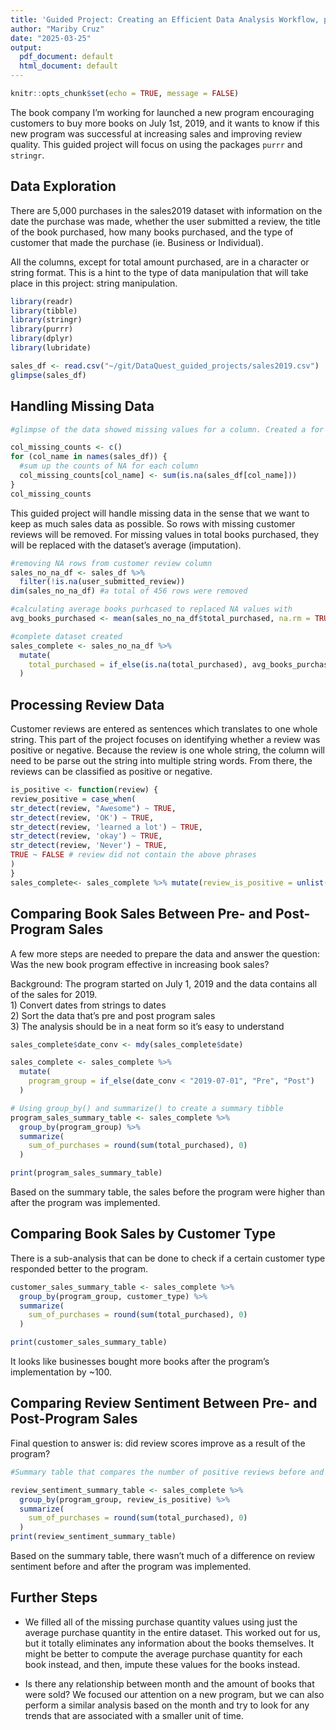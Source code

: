 ```yaml
---
title: 'Guided Project: Creating an Efficient Data Analysis Workflow, part 2'
author: "Mariby Cruz"
date: "2025-03-25"
output:
  pdf_document: default
  html_document: default
---
```


```r
knitr::opts_chunk$set(echo = TRUE, message = FALSE)
```


The book company I'm working for launched a new program encouraging customers to buy more books on July 1st, 2019, and it wants to know if this new program was successful at increasing sales and improving review quality. 
This guided project will focus on using the packages `purrr` and `stringr`.

## Data Exploration
There are 5,000 purchases in the sales2019 dataset with information on the date the purchase was made, whether the user submitted a review, the title of the book purchased, how many books purchased, and the type of customer that made the purchase (ie. Business or Individual).   

All the columns, except for total amount purchased, are in a character or string format. This is a hint to the type of data manipulation that will take place in this project: string manipulation.  

```r
library(readr)
library(tibble)
library(stringr)
library(purrr)
library(dplyr)
library(lubridate)
```

```r
sales_df <- read.csv("~/git/DataQuest_guided_projects/sales2019.csv")
glimpse(sales_df)

```

## Handling Missing Data
```r
#glimpse of the data showed missing values for a column. Created a for loop to find out how many columns have NA's. Columns customer_review and total_purchased have missing data.

col_missing_counts <- c()
for (col_name in names(sales_df)) {
  #sum up the counts of NA for each column
  col_missing_counts[col_name] <- sum(is.na(sales_df[col_name]))
}
col_missing_counts
```

This guided project will handle missing data in the sense that we want to keep as much sales data as possible. So rows with missing customer reviews will be removed. For missing values in total books purchased, they will be replaced with the dataset's average (imputation). 

```r
#removing NA rows from customer review column
sales_no_na_df <- sales_df %>%
  filter(!is.na(user_submitted_review))
dim(sales_no_na_df) #a total of 456 rows were removed

#calculating average books purhcased to replaced NA values with
avg_books_purchased <- mean(sales_no_na_df$total_purchased, na.rm = TRUE)

#complete dataset created
sales_complete <- sales_no_na_df %>%
  mutate(
    total_purchased = if_else(is.na(total_purchased), avg_books_purchased , total_purchased)
  )
```

## Processing Review Data

Customer reviews are entered as sentences which translates to one whole string. This part of the project focuses on identifying whether a review was positive or negative. Because the review is one whole string, the column will need to be parse out the string into multiple string words. From there, the reviews can be classified as positive or negative.

```r
is_positive <- function(review) {
review_positive = case_when(
str_detect(review, "Awesome") ~ TRUE,
str_detect(review, 'OK') ~ TRUE,
str_detect(review, 'learned a lot') ~ TRUE,
str_detect(review, 'okay') ~ TRUE,
str_detect(review, 'Never') ~ TRUE,
TRUE ~ FALSE # review did not contain the above phrases
)
}
sales_complete<- sales_complete %>% mutate(review_is_positive = unlist(map(user_submitted_review, is_positive)))

```

## Comparing Book Sales Between Pre- and Post-Program Sales
A few more steps are needed to prepare the data and answer the question: Was the new book program effective in increasing book sales?  

Background: The program started on July 1, 2019 and the data contains all of the sales for 2019.  
1) Convert dates from strings to dates  
2) Sort the data that's pre and post program sales  
3) The analysis should be in a neat form so it's easy to understand  

```r
sales_complete$date_conv <- mdy(sales_complete$date)

sales_complete <- sales_complete %>%
  mutate(
    program_group = if_else(date_conv < "2019-07-01", "Pre", "Post")
  )

# Using group_by() and summarize() to create a summary tibble
program_sales_summary_table <- sales_complete %>%
  group_by(program_group) %>%
  summarize(
    sum_of_purchases = round(sum(total_purchased), 0)
  )

print(program_sales_summary_table)
```

Based on the summary table, the sales before the program were higher than after the program was implemented. 

## Comparing Book Sales by Customer Type

There is a sub-analysis that can be done to check if a certain customer type responded better to the program.  

```r
customer_sales_summary_table <- sales_complete %>%
  group_by(program_group, customer_type) %>%
  summarize(
    sum_of_purchases = round(sum(total_purchased), 0)
  )

print(customer_sales_summary_table)
```

It looks like businesses bought more books after the program's implementation by ~100. 

## Comparing Review Sentiment Between Pre- and Post-Program Sales

Final question to answer is: did review scores improve as a result of the program?

```r
#Summary table that compares the number of positive reviews before and after July 1, 2019

review_sentiment_summary_table <- sales_complete %>%
  group_by(program_group, review_is_positive) %>%
  summarize(
    sum_of_purchases = round(sum(total_purchased), 0)
  )
print(review_sentiment_summary_table)
```

Based on the summary table, there wasn't much of a difference on review sentiment before and after the program was implemented.

## Further Steps
- We filled all of the missing purchase quantity values using just the average purchase quantity in the entire dataset. This worked out for us, but it totally eliminates any information about the books themselves. It might be better to compute the average purchase quantity for each book instead, and then, impute these values for the books instead.

- Is there any relationship between month and the amount of books that were sold? We focused our attention on a new program, but we can also perform a similar analysis based on the month and try to look for any trends that are associated with a smaller unit of time.